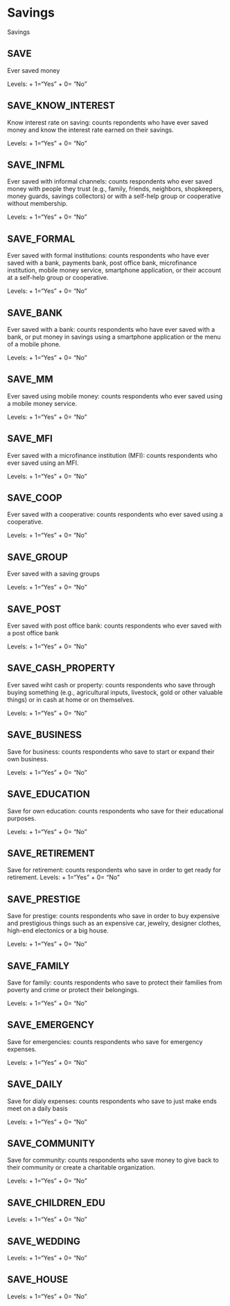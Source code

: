 # Savings

Savings

## SAVE
Ever saved money

Levels: 
+ 1="Yes"
+ 0= "No"

## SAVE_KNOW_INTEREST
Know interest rate on saving: counts repondents who have ever saved money and know the interest rate earned on their savings.

Levels: 
+ 1="Yes"
+ 0= "No"

## SAVE_INFML
Ever saved with informal channels: counts respondents  who ever saved money with people they trust (e.g., family, friends, neighbors, shopkeepers, money guards, savings collectors) or with a self-help group or cooperative without membership.

Levels: 
+ 1="Yes"
+ 0= "No"

## SAVE_FORMAL 
Ever saved with formal institutions: counts respondents who have ever saved with a bank, payments bank, post office bank, microfinance institution, mobile money service, smartphone application, or their account at a self-help group or cooperative. 

Levels: 
+ 1="Yes"
+ 0= "No"

## SAVE_BANK
Ever saved with a bank: counts respondents who have ever saved with a bank, or put money in savings using a smartphone application or the menu of a mobile phone.

Levels: 
+ 1="Yes"
+ 0= "No"

## SAVE_MM
Ever saved using mobile money: counts respondents who ever saved using a mobile money service.

Levels: 
+ 1="Yes"
+ 0= "No"

## SAVE_MFI
Ever saved with a microfinance institution (MFI): counts respondents who ever saved using an MFI.

Levels: 
+ 1="Yes"
+ 0= "No"

## SAVE_COOP
Ever saved with a cooperative: counts respondents who ever saved using a cooperative.

Levels: 
+ 1="Yes"
+ 0= "No"

## SAVE_GROUP
Ever saved with a saving groups

Levels: 
+ 1="Yes"
+ 0= "No"

## SAVE_POST
Ever saved with post office bank: counts respondents who ever saved with a post office bank

Levels: 
+ 1="Yes"
+ 0= "No"

## SAVE_CASH_PROPERTY
Ever saved wiht cash or property: counts respondents who save through buying something (e.g., agricultural inputs, livestock, gold or other valuable things) or in cash at home or on themselves. 

Levels: 
+ 1="Yes"
+ 0= "No"

## SAVE_BUSINESS
Save for business: counts respondents who save to start or expand their own business.

Levels: 
+ 1="Yes"
+ 0= "No"

## SAVE_EDUCATION
Save for own education: counts respondents who save for their educational purposes.

Levels: 
+ 1="Yes"
+ 0= "No"

## SAVE_RETIREMENT
Save for retirement: counts respondents who save in order to get ready for retirement.
Levels: 
+ 1="Yes"
+ 0= "No"

## SAVE_PRESTIGE
Save for prestige: counts respondents who save in order to buy expensive and prestigious things such as an expensive car, jewelry, designer clothes, high-end electonics or a big house. 

Levels: 
+ 1="Yes"
+ 0= "No"

## SAVE_FAMILY
Save for family: counts respondents who save to protect their families from poverty and crime or protect their belongings.

Levels: 
+ 1="Yes"
+ 0= "No"

## SAVE_EMERGENCY
Save for emergencies: counts respondents who save for emergency expenses.

Levels: 
+ 1="Yes"
+ 0= "No"

## SAVE_DAILY
Save for dialy expenses: counts respondents who save to just make ends meet on a daily basis

Levels: 
+ 1="Yes"
+ 0= "No"

## SAVE_COMMUNITY
Save for community: counts respondents who save money to give back to their community or create a charitable organization. 

Levels: 
+ 1="Yes"
+ 0= "No"

## SAVE_CHILDREN_EDU
Levels: 
+ 1="Yes"
+ 0= "No"

## SAVE_WEDDING
Levels: 
+ 1="Yes"
+ 0= "No"

## SAVE_HOUSE
Levels: 
+ 1="Yes"
+ 0= "No"
